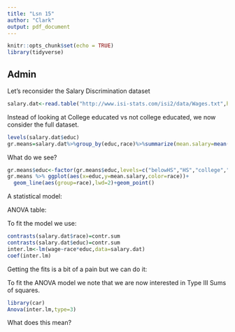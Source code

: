 ```yaml
---
title: "Lsn 15"
author: "Clark"
output: pdf_document
---
```


```r
knitr::opts_chunk$set(echo = TRUE)
library(tidyverse)
```

## Admin

Let's reconsider the Salary Discrimination dataset


```r
salary.dat<-read.table("http://www.isi-stats.com/isi2/data/Wages.txt",header=T)
```

Instead of looking at College educated vs not college educated, we now consider the full dataset.

```r
levels(salary.dat$educ)
gr.means=salary.dat%>%group_by(educ,race)%>%summarize(mean.salary=mean(wage))

```

What do we see?

```r
gr.means$educ<-factor(gr.means$educ,levels=c("belowHS","HS","college","beyondCollege"))
gr.means %>% ggplot(aes(x=educ,y=mean.salary,color=race))+
  geom_line(aes(group=race),lwd=2)+geom_point()
```

\newpage
A statistical model:

\vspace{2.in}

ANOVA table:

\vspace{1.5in}

To fit the model we use:

```r
contrasts(salary.dat$race)=contr.sum
contrasts(salary.dat$educ)=contr.sum
inter.lm<-lm(wage~race*educ,data=salary.dat)
coef(inter.lm)
```
Getting the fits is a bit of a pain but we can do it:

\vspace{2.in}

To fit the ANOVA model we note that we are now interested in Type III Sums of squares.


```r
library(car)
Anova(inter.lm,type=3)
```

What does this mean?